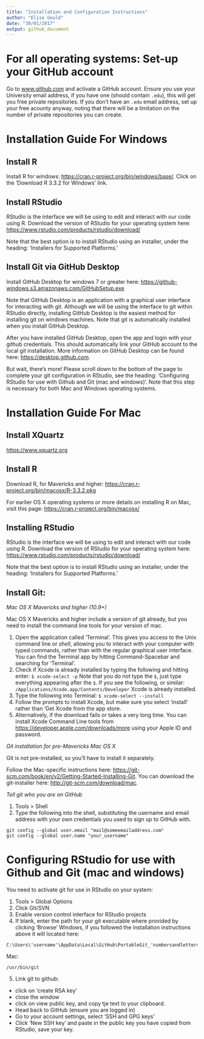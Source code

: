 ```yaml
---
title: "Installation and Configuration Instructions"
author: "Elise Gould"
date: "30/01/2017"
output: github_document
---
```


# For all operating systems: Set-up your GitHub account

Go to [www.github.com](www.github.com) and activate a GitHub account. Ensure you use your University email address, if you have one (should contain `.edu`), this will get you free private repositories.
If you don't have an `.edu` email address, set up your free acounty anyway, noting that there will be a limitation on the number of private repositories you can create.

# Installation Guide For Windows

## Install R

Install R for windows: [https://cran.r-project.org/bin/windows/base/](https://cran.r-project.org/bin/windows/base/). Click on the 'Download R 3.3.2 for Windows' link.

## Install RStudio

RStudio is the interface we will be using to edit and interact with our code using R. Download the version of RStudio for your operating system here: [https://www.rstudio.com/products/rstudio/download/](https://www.rstudio.com/products/rstudio/download/)

Note that the best option is to install RStudio using an installer, under the heading: 'Installers for Supported Platforms.'

## Install Git via GitHub Desktop

Install GitHub Desktop for windows 7 or greater here: [https://github-windows.s3.amazonaws.com/GitHubSetup.exe](https://github-windows.s3.amazonaws.com/GitHubSetup.exe)

Note that GitHub Desktop is an application with a graphical user interface for interacting with git. Although we will be using the interface to git within RStudio directly, installing GitHub Desktop is the easiest method for installing git on windows machines. Note that git is automatically installed when you install GitHub Desktop.

After you have installed GitHub Desktop, open the app and login with your github credentials. This should automatically link your GitHub account to the local git installation. More information on GitHub Desktop can be found here: [https://desktop.github.com](https://desktop.github.com).

But wait, there's more! Please scroll down to the bottom of the page to complete your git configuration in RStudio, see the heading: 'Configuring RStudio for use with Github and Git (mac and windows)'. Note that this step is necessary for both Mac and Windows operating systems.

# Installation Guide For Mac

## Install XQuartz

[https://www.xquartz.org](https://www.xquartz.org)

## Install R

Download R, for Mavericks and higher: [https://cran.r-project.org/bin/macosx/R-3.3.2.pkg](https://cran.r-project.org/bin/macosx/R-3.3.2.pkg)

For earlier OS X operating systems or more details on installing R on Mac, visit this page: [https://cran.r-project.org/bin/macosx/](https://cran.r-project.org/bin/macosx/)

## Installing RStudio

RStudio is the interface we will be using to edit and interact with our code using R. Download the version of RStudio for your operating system here: [https://www.rstudio.com/products/rstudio/download/](https://www.rstudio.com/products/rstudio/download/)

Note that the best option is to install RStudio using an installer, under the heading: 'Installers for Supported Platforms.'

## Install Git:

*Mac OS X Mavericks and higher (10.9+)*

Mac OS X Mavericks and higher include a version of git already, but you need to install the command line tools for your version of mac.

1. Open the application called 'Terminal'. This gives you access to the Unix command line or *shell*, allowing you to interact with your computer with typed commands, rather than with the regular graphical user interface. You can find the Terminal app by hitting Command-Spacebar and searching for 'Terminal'.
2. Check if Xcode is already installed by typing the following and hitting enter:
`$ xcode-select -p` Note that you do not type the `$`, just type everything appearing after the `$`.
If you see the following, or similar:
`/Applications/Xcode.app/Contents/Developer` Xcode is already installed.
3. Type the following into Terminal: `$ xcode-select --install`
4. Follow the prompts to install Xcode, but make sure you select 'install' rather than 'Get Xcode from the app store.
5. Alternatively, if the download fails or takes a very long time. You can install Xcode Command Line tools from [https://developer.apple.com/downloads/more](https://developer.apple.com/downloads/more) using your Apple ID and password.

*Git installation for pre-Mavericks Mac OS X*

Git is not pre-installed, so you'll have to install it separately.

Follow the Mac-specific instructions here: [https://git-scm.com/book/en/v2/Getting-Started-Installing-Git](https://git-scm.com/book/en/v2/Getting-Started-Installing-Git). You can download the git-installer here: [http://git-scm.com/download/mac](http://git-scm.com/download/mac).


*Tell git who you are on GitHub* 

1. Tools > Shell
2. Type the following into the shell, substituting the username and email address with your own credentials you used to sign up to GitHub with.

```
git config --global user.email "mail@someemailaddress.com"
git config --global user.name "your_username"
```

# Configuring RStudio for use with Github and Git (mac and windows)

You need to activate git for use in RStudio on your system:

1. Tools > Global Options
2. Click Git/SVN
3. Enable version control interface for RStudio projects
4. If blank, enter the path for your git executable where provided by clicking 'Browse'
Windows, if you followed the installation instructions above it will located here:
```
C:\Users\'username'\AppData\Local\GitHub\PortableGit_'numbersandletters'\cmd\git.exe
```
Mac:
```
/usr/bin/git
```

5. Link git to github:
- click on 'create RSA key'
- close the window
- click on view public key, and copy tje text to your clipboard.
- Head back to GitHub (ensure you are logged in)
- Go to your account settings, select 'SSH and GPG keys'
- Click 'New SSH key' and paste in the public key you have copied from RStudio, save your key.


